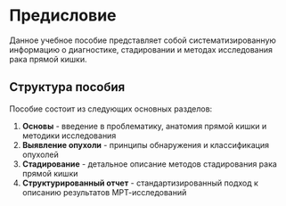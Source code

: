 # Предисловие {.unnumbered}

Данное учебное пособие представляет собой систематизированную информацию о диагностике, стадировании и методах исследования рака прямой кишки.

## Структура пособия

Пособие состоит из следующих основных разделов:

1. **Основы** - введение в проблематику, анатомия прямой кишки и методики исследования
2. **Выявление опухоли** - принципы обнаружения и классификация опухолей
3. **Стадирование** - детальное описание методов стадирования рака прямой кишки
4. **Структурированный отчет** - стандартизированный подход к описанию результатов МРТ-исследований

